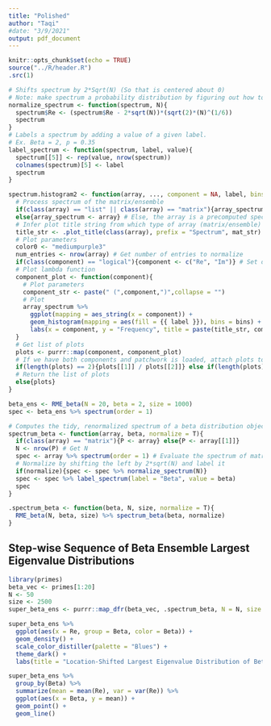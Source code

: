 ```yaml
---
title: "Polished"
author: "Taqi"
#date: "3/9/2021"
output: pdf_document
---
```


```r
knitr::opts_chunk$set(echo = TRUE)
source("../R/header.R")
.src(1)
```

```r
# Shifts spectrum by 2*Sqrt(N) (So that is centered about 0)
# Note: make spectrum a probability distribution by figuring out how to stat count normalize by entries
normalize_spectrum <- function(spectrum, N){
  spectrum$Re <- (spectrum$Re - 2*sqrt(N))*(sqrt(2)*(N)^(1/6))
  spectrum
} 
# Labels a spectrum by adding a value of a given label. 
# Ex. Beta = 2, p = 0.35
label_spectrum <- function(spectrum, label, value){
  spectrum[[5]] <- rep(value, nrow(spectrum))
  colnames(spectrum)[5] <- label
  spectrum
}
```

```r
spectrum.histogram2 <- function(array, ..., component = NA, label, bins = 100, mat_str = ""){
  # Process spectrum of the matrix/ensemble
  if(class(array) == "list" || class(array) == "matrix"){array_spectrum <- spectrum(array, ...)}
  else{array_spectrum <- array} # Else, the array is a precomputed spectrum (avoid computational waste for multiple visualizations)
  # Infer plot title string from which type of array (matrix/ensemble)
  title_str <- .plot_title(class(array), prefix = "Spectrum", mat_str)
  # Plot parameters
  color0 <- "mediumpurple3"
  num_entries <- nrow(array) # Get number of entries to normalize
  if(class(component) == "logical"){component <- c("Re", "Im")} # Set default to both components
  # Plot lambda function
  component_plot <- function(component){
    # Plot parameters
    component_str <- paste(" (",component,")",collapse = "")
    # Plot
    array_spectrum %>%
      ggplot(mapping = aes_string(x = component)) +
      geom_histogram(mapping = aes(fill = {{ label }}), bins = bins) +
      labs(x = component, y = "Frequency", title = paste(title_str, component_str, sep = ""))
  }
  # Get list of plots
  plots <- purrr::map(component, component_plot)
  # If we have both components and patchwork is loaded, attach plots to each other
  if(length(plots) == 2){plots[[1]] / plots[[2]]} else if(length(plots) == 1){plots[[1]]}
  # Return the list of plots
  else{plots}
}
```


```r
beta_ens <- RME_beta(N = 20, beta = 2, size = 1000)
spec <- beta_ens %>% spectrum(order = 1)
```

```r
# Computes the tidy, renormalized spectrum of a beta distribution object
spectrum_beta <- function(array, beta, normalize = T){
  if(class(array) == "matrix"){P <- array} else{P <- array[[1]]} 
  N <- nrow(P) # Get N
  spec <- array %>% spectrum(order = 1) # Evaluate the spectrum of matrix (ensemble)
  # Normalize by shifting the left by 2*sqrt(N) and label it
  if(normalize){spec <- spec %>% normalize_spectrum(N)}
  spec <- spec %>% label_spectrum(label = "Beta", value = beta)
  spec
}
```

```r
.spectrum_beta <- function(beta, N, size, normalize = T){
  RME_beta(N, beta, size) %>% spectrum_beta(beta, normalize)
}
```

## Step-wise Sequence of Beta Ensemble Largest Eigenvalue Distributions 

```r
library(primes)
beta_vec <- primes[1:20]
N <- 50
size <- 2500
super_beta_ens <- purrr::map_dfr(beta_vec, .spectrum_beta, N = N, size = size)
```

```r
super_beta_ens %>% 
  ggplot(aes(x = Re, group = Beta, color = Beta)) +
  geom_density() +
  scale_color_distiller(palette = "Blues") +
  theme_dark() +
  labs(title = "Location-Shifted Largest Eigenvalue Distribution of Beta Ensembles")
```

```r
super_beta_ens %>%
  group_by(Beta) %>%
  summarize(mean = mean(Re), var = var(Re)) %>%
  ggplot(aes(x = Beta, y = mean)) +
  geom_point() +
  geom_line()
```



